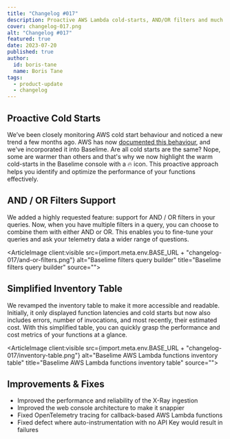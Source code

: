 ```yaml
---
title: "Changelog #017"
description: Proactive AWS Lambda cold-starts, AND/OR filters and much more... 
cover: changelog-017.png
alt: "Changelog #017"
featured: true
date: 2023-07-20
published: true
author:
  id: boris-tane
  name: Boris Tane
tags: 
  - product-update
  - changelog
---
```


## Proactive Cold Starts

We’ve been closely monitoring AWS cold start behaviour and noticed a new trend a few months ago. AWS has now [documented this behaviour](https://docs.aws.amazon.com/lambda/latest/dg/troubleshooting-invocation.html#troubleshooting-invocation-initialization-gap), and we've incorporated it into Baselime. Are all cold starts are the same? Nope, some are warmer than others and that's why we now highlight the warm cold-starts in the Baselime console with a 🔥 icon. This proactive approach helps you identify and optimize the performance of your functions effectively.

## AND / OR Filters Support

We added a highly requested feature: support for AND / OR filters in your queries. Now, when you have multiple filters in a query, you can choose to combine them with either AND or OR. This enables you to fine-tune your queries and ask your telemetry data a wider range of questions.

<ArticleImage client:visible src={import.meta.env.BASE_URL + "changelog-017/and-or-filters.png"}  alt="Baselime filters query builder" title="Baselime filters query builder" source="">
</ArticleImage>

## Simplified Inventory Table

We revamped the inventory table to make it more accessible and readable. Initially, it only displayed function latencies and cold starts but now also includes errors, number of invocations, and most recently, their estimated cost. With this simplified table, you can quickly grasp the performance and cost metrics of your functions at a glance.

<ArticleImage client:visible   src={import.meta.env.BASE_URL + "changelog-017/inventory-table.png"}  alt="Baselime AWS Lambda functions inventory table" title="Baselime AWS Lambda functions inventory table" source="">
</ArticleImage>

## Improvements & Fixes

- Improved the performance and reliability of the X-Ray ingestion
- Improved the web console architecture to make it snappier
- Fixed OpenTelemetry tracing for callback-based AWS Lambda functions
- Fixed defect where auto-instrumentation with no API Key would result in failures
